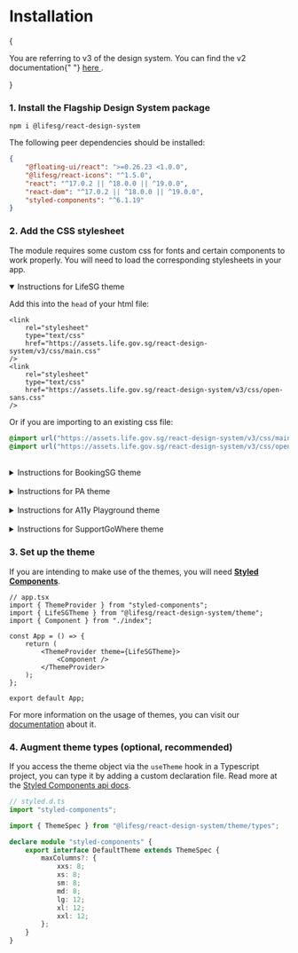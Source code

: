 
<Meta title="Getting started/Installation" />

# Installation

<DocInfo type="warning">
    {
        <p>
            You are referring to v3 of the design system. You can find the v2
            documentation{" "}
            <a
                href="https://designsystem.life.gov.sg/react/v2/index.html"
                target="_blank"
            >
                here
            </a>
            .
        </p>
    }
</DocInfo>

### 1. Install the Flagship Design System package

```
npm i @lifesg/react-design-system
```

The following peer dependencies should be installed:

```json
{
    "@floating-ui/react": ">=0.26.23 <1.0.0",
    "@lifesg/react-icons": "^1.5.0",
    "react": "^17.0.2 || ^18.0.0 || ^19.0.0",
    "react-dom": "^17.0.2 || ^18.0.0 || ^19.0.0",
    "styled-components": "^6.1.19"
}
```

### 2. Add the CSS stylesheet

The module requires some custom css for fonts and certain components to work
properly. You will need to load the corresponding stylesheets in your app.

<details open name="css">

<summary>Instructions for LifeSG theme</summary>

Add this into the `head` of your html file:

```tsx
<link
    rel="stylesheet"
    type="text/css"
    href="https://assets.life.gov.sg/react-design-system/v3/css/main.css"
/>
<link
    rel="stylesheet"
    type="text/css"
    href="https://assets.life.gov.sg/react-design-system/v3/css/open-sans.css"
/>
```

Or if you are importing to an existing css file:

```css
@import url("https://assets.life.gov.sg/react-design-system/v3/css/main.css");
@import url("https://assets.life.gov.sg/react-design-system/v3/css/open-sans.css");
```

</details>

<br />

<details name="css">

<summary>Instructions for BookingSG theme</summary>

Add this into the `head` of your html file:

```html
<link
    rel="stylesheet"
    type="text/css"
    href="https://assets.life.gov.sg/react-design-system/v3/css/main.css"
/>
<link
    rel="stylesheet"
    type="text/css"
    href="https://assets.life.gov.sg/react-design-system/v3/css/plus-jakarta-sans.css"
/>
```

Or if you are importing to an existing css file:

```css
@import url("https://assets.life.gov.sg/react-design-system/v3/css/main.css");
@import url("https://assets.life.gov.sg/react-design-system/v3/css/plus-jakarta-sans.css");
```

</details>

<br />

<details name="css">

<summary>Instructions for PA theme</summary>

Add this into the `head` of your html file:

```html
<link
    rel="stylesheet"
    type="text/css"
    href="https://assets.life.gov.sg/react-design-system/v3/css/main.css"
/>
<link
    rel="stylesheet"
    type="text/css"
    href="https://assets.life.gov.sg/react-design-system/v3/css/lato.css"
/>
```

Or if you are importing to an existing css file:

```css
@import url("https://assets.life.gov.sg/react-design-system/v3/css/main.css");
@import url("https://assets.life.gov.sg/react-design-system/v3/css/lato.css");
```

</details>

<br />

<details name="css">

<summary>Instructions for A11y Playground theme</summary>

Add this into the `head` of your html file:

```html
<link
    rel="stylesheet"
    type="text/css"
    href="https://assets.life.gov.sg/react-design-system/v3/css/main.css"
/>
<link
    rel="stylesheet"
    type="text/css"
    href="https://assets.life.gov.sg/react-design-system/v3/css/atkinson-hyperlegible-next.css"
/>
```

Or if you are importing to an existing css file:

```css
@import url("https://assets.life.gov.sg/react-design-system/v3/css/main.css");
@import url("https://assets.life.gov.sg/react-design-system/v3/css/atkinson-hyperlegible-next.css");
```

</details>

<br />

<details name="css">

<summary>Instructions for SupportGoWhere theme</summary>

Add this into the `head` of your html file:

```html
<link
    rel="stylesheet"
    type="text/css"
    href="https://assets.life.gov.sg/react-design-system/v3/css/main.css"
/>
<link
    rel="stylesheet"
    type="text/css"
    href="https://assets.life.gov.sg/react-design-system/v3/css/libre-franklin.css"
/>
```

Or if you are importing to an existing css file:

```css
@import url("https://assets.life.gov.sg/react-design-system/v3/css/main.css");
@import url("https://assets.life.gov.sg/react-design-system/v3/css/libre-franklin.css");
```

</details>

### 3. Set up the theme

If you are intending to make use of the themes, you will need [**Styled
Components**](https://styled-components.com/docs).

```tsx
// app.tsx
import { ThemeProvider } from "styled-components";
import { LifeSGTheme } from "@lifesg/react-design-system/theme";
import { Component } from "./index";

const App = () => {
    return (
        <ThemeProvider theme={LifeSGTheme}>
            <Component />
        </ThemeProvider>
    );
};

export default App;
```

For more information on the usage of themes, you can visit our
[documentation](/docs/foundations-themes-introduction--docs) about it.

### 4. Augment theme types (optional, recommended)

If you access the theme object via the `useTheme` hook in a Typescript project,
you can type it by adding a custom declaration file. Read more at the [Styled
Components api
docs](https://styled-components.com/docs/api#create-a-declarations-file).

```ts
// styled.d.ts
import "styled-components";

import { ThemeSpec } from "@lifesg/react-design-system/theme/types";

declare module "styled-components" {
    export interface DefaultTheme extends ThemeSpec {
        maxColumns?: {
            xxs: 8;
            xs: 8;
            sm: 8;
            md: 8;
            lg: 12;
            xl: 12;
            xxl: 12;
        };
    }
}
```
